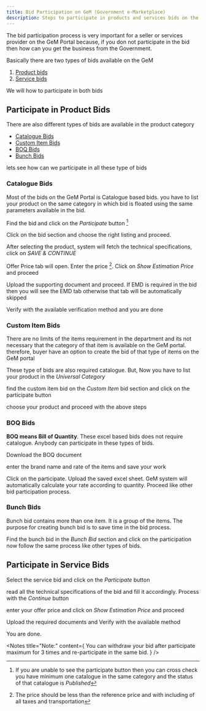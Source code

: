 ```yaml
---
title: Bid Participation on GeM (Government e-Marketplace)
description: Steps to participate in products and services bids on the GeM (Government e-Marketplace) portal
---
```


The bid participation process is very important for a seller or services provider on the GeM Portal because, if you don not participate in the bid then how can you get the business from the Government.

Basically there are two types of bids available on the GeM

1. <a href="#participate-in-product-bids">Product bids</a>
2. <a href="#participate-in-service-bids">Service bids</a>

We will how to participate in both bids

## Participate in Product Bids

There are also different types of bids are available in the product category

- <a href="#catalogue-bids">Catalogue Bids</a>
- <a href="#custom-item-bids">Custom Item Bids</a>
- <a href="#boq-bids">BOQ Bids</a>
- <a href="#bunch-bids">Bunch Bids</a>

lets see how can we participate in all these type of bids

### Catalogue Bids

Most of the bids on the GeM Portal is Catalogue based bids. you have to <Link href="/catalogue-management-products#add-new-listing">list your product</Link> on the same category in which bid is floated using the same parameters available in the bid.

Find the bid and click on the _Participate_ button [^1]

Click on the bid section and choose the right listing and proceed.

After selecting the product, system will fetch the technical specifications, click on _SAVE & CONTINUE_

Offer Price tab will open. Enter the price [^2]. Click on _Show Estimation Price_ and proceed

Upload the supporting document and proceed. If EMD is required in the bid then you will see the EMD tab otherwise that tab will be automatically skipped

Verify with the available verification method and you are done

### Custom Item Bids

There are no limits of the items requirement in the department and its not necessary that the category of that item is available on the GeM portal. therefore, buyer have an option to create the bid of that type of items on the GeM portal

These type of bids are also required catalogue. But, Now you have to list your product in the _*Universal Category*_

find the custom item bid on the _Custom Item_ bid section and click on the participate button

choose your product and proceed with the above steps

### BOQ Bids

**BOQ means Bill of Quantity**. These excel based bids does not require catalogue. Anybody can participate in these types of bids.

Download the BOQ document

enter the brand name and rate of the items and save your work

Click on the participate. Upload the saved excel sheet. GeM system will automatically calculate your rate according to quantity. Proceed like other bid participation process.

### Bunch Bids

Bunch bid contains more than one item. It is a group of the items. The purpose for creating bunch bid is to save time in the bid process.

Find the bunch bid in the _Bunch Bid_ section and click on the participation now follow the same process like other types of bids.

## Participate in Service Bids

Select the service bid and click on the _Participate_ button

read all the technical specifications of the bid and fill it accordingly. Process with the _Continue_ button

enter your offer price and click on _Show Estimation Price_ and proceed

Upload the required documents and Verify with the available method

You are done.

<Notes
  title="Note:"
  content={
    <span>
      You can withdraw your bid after participate maximum for 3 times and
      re-participate in the same bid.
    </span>
  }
/>

[^1]: If you are unable to see the participate button then you can cross check you have minimum one catalogue in the same category and the status of that catalogue is _Published_
[^2]: The price should be less than the reference price and with including of all taxes and transportation
